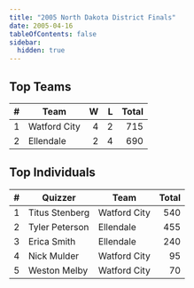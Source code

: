 ```yaml
---
title: "2005 North Dakota District Finals"
date: 2005-04-16
tableOfContents: false
sidebar:
  hidden: true
---
```


## Top Teams

|    # | Team         |    W |    L | Total |
| ---: | ------------ | ---: | ---: | ----: |
|    1 | Watford City |    4 |    2 |   715 |
|    2 | Ellendale    |    2 |    4 |   690 |

## Top Individuals

|    # | Quizzer        | Team         | Total |
| ---: | -------------- | ------------ | ----: |
|    1 | Titus Stenberg | Watford City |   540 |
|    2 | Tyler Peterson | Ellendale    |   455 |
|    3 | Erica Smith    | Ellendale    |   240 |
|    4 | Nick Mulder    | Watford City |    95 |
|    5 | Weston Melby   | Watford City |    70 |

